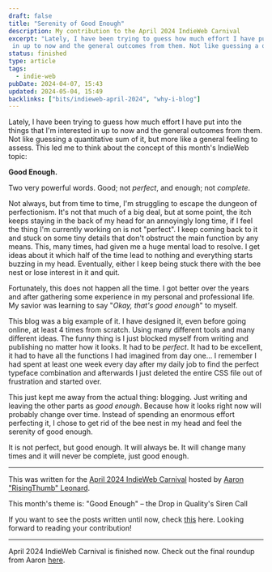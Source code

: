 ```yaml
---
draft: false
title: "Serenity of Good Enough"
description: My contribution to the April 2024 IndieWeb Carnival
excerpt: "Lately, I have been trying to guess how much effort I have put into the things that I'm interested
 in up to now and the general outcomes from them. Not like guessing a quantitative sum of it"
status: finished
type: article
tags:
  - indie-web
pubDate: 2024-04-07, 15:43
updated: 2024-05-04, 15:49
backlinks: ["bits/indieweb-april-2024", "why-i-blog"]
---
```


Lately, I have been trying to guess how much effort I have put into the things that I'm interested in up to now and the general outcomes from them. Not like guessing a quantitative sum of it, but more like a general feeling to assess. This led me to think about the concept of this month's IndieWeb topic:

**Good Enough.**

Two very powerful words. Good; not _perfect_, and enough; not _complete_.

Not always, but from time to time, I'm struggling to escape the dungeon of perfectionism. It's not that much of a big deal, but at some point, the itch keeps staying in the back of my head for an annoyingly long time, if I feel the thing I'm currently working on is not "perfect". I keep coming back to it and stuck on some tiny details that don't obstruct the main function by any means. This, many times, had given me a huge mental load to resolve. I get ideas about it which half of the time lead to nothing and everything starts buzzing in my head. Eventually, either I keep being stuck there with the bee nest or lose interest in it and quit.

Fortunately, this does not happen all the time. I got better over the years and after gathering some experience in my personal and professional life. My savior was learning to say "_Okay, that's good enough_" to myself.

This blog was a big example of it. I have designed it, even before going online, at least 4 times from scratch. Using many different tools and many different ideas. The funny thing is I just blocked myself from writing and publishing no matter how it looks. It had to be _perfect_. It had to be excellent, it had to have all the functions I had imagined from day one... I remember I had spent at least one week every day after my daily job to find the perfect typeface combination and afterwards I just deleted the entire CSS file out of frustration and started over.

This just kept me away from the actual thing: blogging. Just writing and leaving the other parts as _good enough_. Because how it looks right now will probably change over time. Instead of spending an enormous effort perfecting it, I chose to get rid of the bee nest in my head and feel the serenity of good enough.

<span style="display: block;" id="rn">
It is not perfect, but good enough. It will always be. It will change many times and it will never be complete, just good enough.
</span>

<hr />

This was written for the [April 2024 IndieWeb Carnival](https://risingthumb.xyz/Writing/Blog/IndieWeb_Carnival_of_April) hosted by [Aaron "RisingThumb" Leonard](https://risingthumb.xyz).

This month's theme is: "Good Enough" – the Drop in Quality's Siren Call

If you want to see the posts written until now, check [this](https://risingthumb.xyz/Writing/Blog/IndieWeb_Carnival_of_April_Roundup) here. Looking forward to reading your contribution!

<hr />

April 2024 IndieWeb Carnival is finished now. Check out the final roundup from Aaron [here](https://risingthumb.xyz/Writing/Blog/IndieWeb_Carnival_of_April_Final_Roundup).
